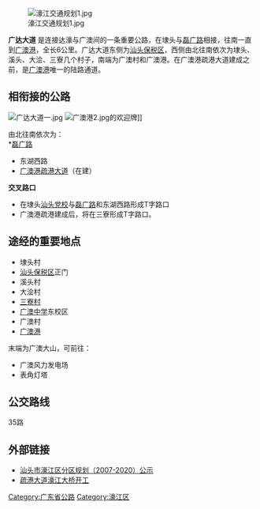 [[File:濠江交通规划1.jpg|thumb]]

'''广达大道'''  是连接达濠与广澳间的一条重要公路，在埭头与[[磊广路|磊广路]]相接，往南一直到[[广澳港|广澳港]]，全长6公里。广达大道东侧为[[汕头保税区|汕头保税区]]，西侧由北往南依次为埭头、溪头、大浍、三寮几个村子，南端为广澳村和广澳港。在广澳港疏港大道建成之前，是[[广澳港|广澳港]]唯一的陆路通道。

==相衔接的公路==
[[File:广达大道一.jpg|thumb]]
[[File:广澳港2.jpg|thumb]]的欢迎牌]]

由北往南依次为：<br />
*[[磊广路|磊广路]]
*东湖西路
*[[广澳港|广澳港]][[疏港大道|疏港大道]]（在建）

'''交叉路口'''
*在埭头[[汕头党校|汕头党校]]与[[磊广路|磊广路]]和东湖西路形成T字路口
*广澳港疏港建成后，将在三寮形成T字路口。

==途经的重要地点==
*埭头村
*[[汕头保税区|汕头保税区]]正门
*溪头村
*大浍村
*[[三寮村|三寮村]]
*[[广澳中学|广澳中学]]东校区
*广澳村
*[[广澳港|广澳港]]
末端为广澳大山，可前往：
*广澳风力发电场
*表角灯塔

==公交路线==

35路

{{参见|濠江区#公交线路}}

==外部链接==
*[http://www.shantou.gov.cn/common/view.asp?id=31332 汕头市濠江区分区规划（2007-2020）公示]{{Dead link|date=2018年10月 |bot=InternetArchiveBot |fix-attempted=yes }}
*[http://www.csfqw.com/html/3/B4670C7A-034E-481B-96B6-4F07A4E4344C.html 疏港大道濠江大桥开工]{{dead link|date=2018年2月 |bot=InternetArchiveBot |fix-attempted=yes }}

[[Category:广东省公路|Category:广东省公路]]
[[Category:濠江区|Category:濠江区]]